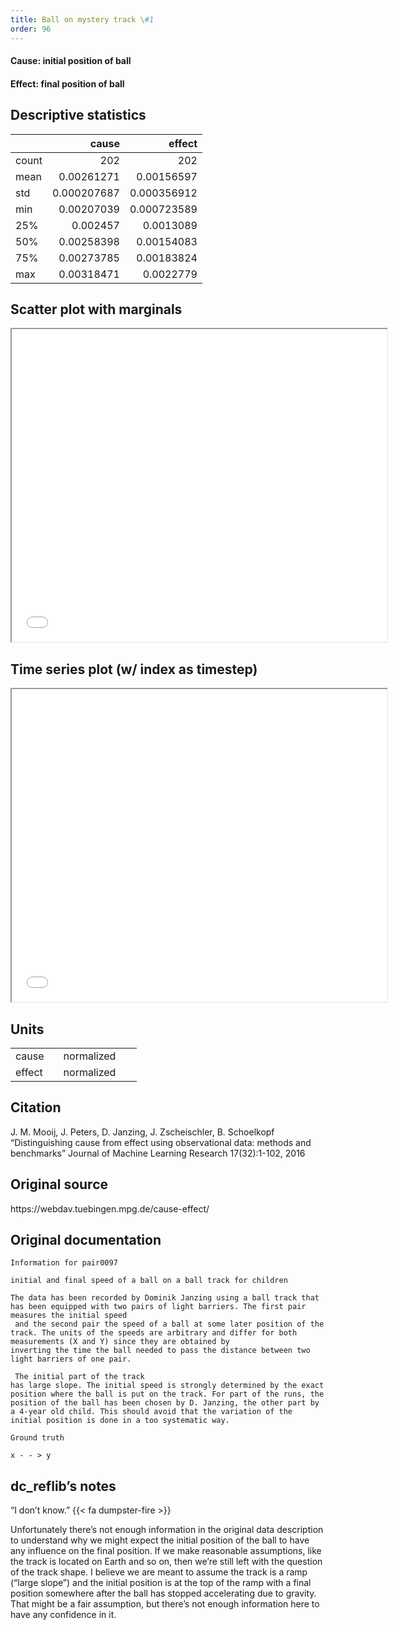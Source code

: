 ```yaml
---
title: Ball on mystery track \#1
order: 96
---
```


#### **Cause**: initial position of ball
#### **Effect**: final position of ball

## Descriptive statistics
|       |         cause |        effect |
|:------|--------------:|--------------:|
| count | 202           | 202           |
| mean  |   0.00261271  |   0.00156597  |
| std   |   0.000207687 |   0.000356912 |
| min   |   0.00207039  |   0.000723589 |
| 25%   |   0.002457    |   0.0013089   |
| 50%   |   0.00258398  |   0.00154083  |
| 75%   |   0.00273785  |   0.00183824  |
| max   |   0.00318471  |   0.0022779   |

## Scatter plot with marginals

```{=html}
<iframe width=600 height=500 src="plots/scatter_0097.html"></iframe>
```

## Time series plot (w/ index as timestep)

```{=html}
<iframe width=600 height=500 src="plots/series_0097.html"></iframe>
```

## Units
+----------+-----------------+
| cause    | normalized      |
+----------+-----------------+
| effect   | normalized      |
+----------+-----------------+

## Citation
J. M. Mooij, J. Peters, D. Janzing, J. Zscheischler, B. Schoelkopf
"Distinguishing cause from effect using observational data: methods and benchmarks"
Journal of Machine Learning Research 17(32):1-102, 2016

## Original source
https://webdav.tuebingen.mpg.de/cause-effect/

## Original documentation
```
Information for pair0097

initial and final speed of a ball on a ball track for children

The data has been recorded by Dominik Janzing using a ball track that has been equipped with two pairs of light barriers. The first pair measures the initial speed
 and the second pair the speed of a ball at some later position of the track. The units of the speeds are arbitrary and differ for both measurements (X and Y) since they are obtained by
inverting the time the ball needed to pass the distance between two light barriers of one pair. 
 
 The initial part of the track 
has large slope. The initial speed is strongly determined by the exact position where the ball is put on the track. For part of the runs, the position of the ball has been chosen by D. Janzing, the other part by a 4-year old child. This should avoid that the variation of the initial position is done in a too systematic way. 

Ground truth

x - - > y

```

## dc_reflib's notes
::: {.callout-note title="Operational Causality"}
"I don't know." {{< fa dumpster-fire >}}

Unfortunately there's not enough information in the original data description to understand why we might expect the initial position of the ball to have any influence on the final position. If we make reasonable assumptions, like the track is located on Earth and so on, then we're still left with the question of the track shape. I believe we are meant to assume the track is a ramp ("large slope") and the initial position is at the top of the ramp with a final position somewhere after the ball has stopped accelerating due to gravity. That might be a fair assumption, but there's not enough information here to have any confidence in it.
:::